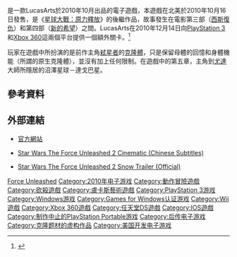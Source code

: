 {{noteTA
|G1=星球大戰
|G2=Games
|G3=SW
|1=zh-cn:克隆體;zh-tw:複製人;
}}
{{Infobox VG
| title = 星球大戰：原力釋放 II
| english = Star Wars: The Force Unleashed II
| image = File:星球大戰：原力釋放 II.jpeg
| developer = [[LucasArts|LucasArts]] <small>(PS3, Xbox 360)</small><br />[[Aspyr_Media|Aspyr Media]]<ref name="pc dev">{{cite web |url=http://www.gamingtarget.com/article.php?artid=11467 |title=Star Wars: Force Unleashed II confirmed for DS, PC, PS3, Wii, Xbox 360 |first=John |last=Scalzo |date=2010-05-28 |accessdate=2010-06-17 |publisher=[[Gaming_Target|Gaming Target]] |archive-date=2016-04-24 |archive-url=https://web.archive.org/web/20160424144004/http://www.gamingtarget.com/article.php?artid=11467 |dead-url=yes }}</ref><small>(PC)</small><br />Red Fly Studio <small>(Wii)</small>
| publisher = [[LucasArts|LucasArts]]
| engine =
| released =2010年10月26日<ref>{{cite web |url=http://multiplayerblog.mtv.com/2010/05/04/star-wars-the-force-unleashed-2-release-date-confirmed/ |title=Star Wars: The Force Unleashed 2' Release Date Confirmed |access-date=2012-02-08 |archive-date=2012-04-18 |archive-url=https://web.archive.org/web/20120418233606/http://multiplayerblog.mtv.com/2010/05/04/star-wars-the-force-unleashed-2-release-date-confirmed |dead-url=no }}</ref>
| genre = [[動作遊戲|動作]]
| modes = [[單人遊戲|單人遊戲]]，[[多人遊戲|多人遊戲]]
| platforms = {{spml|[[PlayStation_2|PlayStation 2]]|[[PlayStation_3|PlayStation 3]]|[[Wii|Wii]]|[[Xbox_360|Xbox 360]]|[[iPod_Touch|iPod Touch]]|[[iPhone|iPhone]]|[[手機|手機]]|[[Nintendo_DS|Nintendo DS]]|[[PlayStation_Portable|PlayStation Portable]]|[[Microsoft_Windows|Microsoft Windows]]}}
}}

{{vgname|星球大戰：原力釋放II|en=Star Wars: The Force Unleashed II}}是一款LucasArts於2010年10月出品的電子遊戲，本遊戲在北美於2010年10月16日發售，是《[[星球大戰：原力釋放|星球大戰：原力釋放]]》的後繼作品，故事發生在電影第三部（[[星際大戰三部曲：西斯大帝的復仇|西斯復仇]]）和第四部（[[星際大戰四部曲：新希望|新的希望]]）之間。LucasArts在2010年12月14日向[[PlayStation_3|PlayStation 3]]和[[Xbox_360|Xbox 360]]這兩個平台提供一個額外關卡。<ref>{{cite web |url=http://asia.gamespot.com/star-wars-the-force-unleashed-ii-endor-bonus-mi/reviews/star-wars-the-force-unleashed-ii-endor-bonus-mission-review-6285539/ |title=Star Wars: The Force Unleashed II - Endor Bonus Mission Review }}{{dead link|date=2018年3月 |bot=InternetArchiveBot |fix-attempted=yes }}</ref>

玩家在遊戲中所扮演的是前作主角[[弒星者|弒星者]]的[[克隆體|克隆體]]，只是保留母體的回憶和身體機能（所謂的原生克隆體），並沒有加上任何限制。在遊戲中的第五章，主角到[[尤達|尤達]]大師所隱居的沼澤星球－達戈巴星。

==參考資料==
{{Reflist}}
== 外部連結 ==
*{{en}}[http://www.lucasarts.com/games/theforceunleashed2/game/index.html?t=en_US 官方網站] {{Wayback|url=http://www.lucasarts.com/games/theforceunleashed2/game/index.html?t=en_US |date=20120905114645 }}
*{{zh}}[http://www.youtube.com/watch?v=UA15FkHt2f4/ Star Wars The Force Unleashed 2 Cinematic (Chinese Subtitles)]
*{{en}}[http://www.youtube.com/watch?v=yH93TUMmtnU/ Star Wars The Force Unleashed 2 Snow Trailer (Official)]

{{星際大戰遊戲}}
{{DEFAULTSORT:Star Wars The Force Unleashed 2}}
[[Category:星球大戰系列電子遊戲|Force Unleashed]]
[[Category:2010年电子游戏|Category:2010年电子游戏]]
[[Category:動作冒險遊戲|Category:動作冒險遊戲]]
[[Category:砍殺遊戲|Category:砍殺遊戲]]
[[Category:盧卡斯藝術遊戲|Category:盧卡斯藝術遊戲]]
[[Category:PlayStation_3游戏|Category:PlayStation 3游戏]]
[[Category:Windows游戏|Category:Windows游戏]]
[[Category:Games_for_Windows认证游戏|Category:Games for Windows认证游戏]]
[[Category:Wii遊戲|Category:Wii遊戲]]
[[Category:Xbox_360遊戲|Category:Xbox 360遊戲]]
[[Category:任天堂DS遊戲|Category:任天堂DS遊戲]]
[[Category:IOS遊戲|Category:IOS遊戲]]
[[Category:制作中止的PlayStation_Portable游戏|Category:制作中止的PlayStation Portable游戏]]
[[Category:后传电子游戏|Category:后传电子游戏]]
[[Category:克隆题材的虚构作品|Category:克隆题材的虚构作品]]
[[Category:美国开发电子游戏|Category:美国开发电子游戏]]